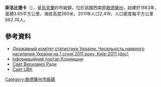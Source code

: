 {{No footnotes|time=2015-09-16T14:33:27+00:00}}
{{coord|47|53|12|N|29|20|47|E|scale:30000|display=title}}

'''斯洛比德卡'''（{{lang-uk|Слобідка}}），是[[烏克蘭|烏克蘭]]的市級鎮，位於該國西南部[[敖德薩州|敖德薩州]]，始建於1883年，面積3.65平方公里，海拔高度260米，2011年人口2,419，人口密度每平方公里662.74人。

==參考資料==
*[https://web.archive.org/web/20121010205321/http://stat6.stat.lviv.ua/PXWEB2007/ukr/publ/2011/chnas.zip Державний комітет статистики України. Чисельність наявного населення України на 1 січня 2011 року, Київ-2011 (doc)]
* [http://kodyma.od.ua Інформаційний портал Кодимщни] {{Wayback|url=http://kodyma.od.ua/ |date=20100902074654 }}
* [http://gska2.rada.gov.ua/pls/z7502/A005?rdat1=09.09.2007&rf7571=24225 Сайт Верховної Ради]{{dead link|date=2018年3月 |bot=InternetArchiveBot |fix-attempted=yes }}
* [https://web.archive.org/web/20160304093711/http://www.cvk.gov.ua/pls/vp1999/WEBVP1.WEBPROC9?kodvib=100&kodokr=142 Сайт ЦВК]

{{DEFAULTSORT:Слобідка}}
[[Category:敖德薩州市級鎮|Category:敖德薩州市級鎮]]


{{Odessa-geo-stub}}